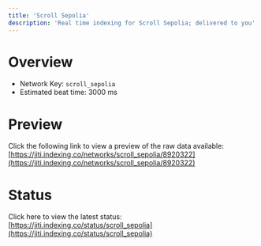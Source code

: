 ```yaml
---
title: 'Scroll Sepolia'
description: 'Real time indexing for Scroll Sepolia; delivered to you'
---
```


# Overview
- Network Key: `scroll_sepolia`
- Estimated beat time: 3000 ms

# Preview
Click the following link to view a preview of the raw data available: [https://jiti.indexing.co/networks/scroll_sepolia/8920322](https://jiti.indexing.co/networks/scroll_sepolia/8920322)

# Status
Click here to view the latest status: [https://jiti.indexing.co/status/scroll_sepolia](https://jiti.indexing.co/status/scroll_sepolia)
